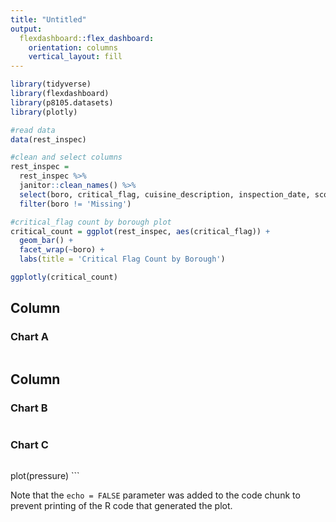 ```yaml
---
title: "Untitled"
output: 
  flexdashboard::flex_dashboard:
    orientation: columns
    vertical_layout: fill
---
```


```r
library(tidyverse)
library(flexdashboard)
library(p8105.datasets)
library(plotly)
```

```r
#read data
data(rest_inspec)

#clean and select columns
rest_inspec = 
  rest_inspec %>% 
  janitor::clean_names() %>% 
  select(boro, critical_flag, cuisine_description, inspection_date, score, violation_code, zipcode) %>% 
  filter(boro != 'Missing')
```

```r
#critical_flag count by borough plot
critical_count = ggplot(rest_inspec, aes(critical_flag)) +
  geom_bar() +
  facet_wrap(~boro) +
  labs(title = 'Critical Flag Count by Borough')

ggplotly(critical_count)
```


Column {data-width=650}
-----------------------------------------------------------------------

### Chart A

```r

```

Column {data-width=350}
-----------------------------------------------------------------------

### Chart B

```r

```

### Chart C

```r

```
plot(pressure)
```

Note that the `echo = FALSE` parameter was added to the code chunk to prevent printing of the R code that generated the plot.
